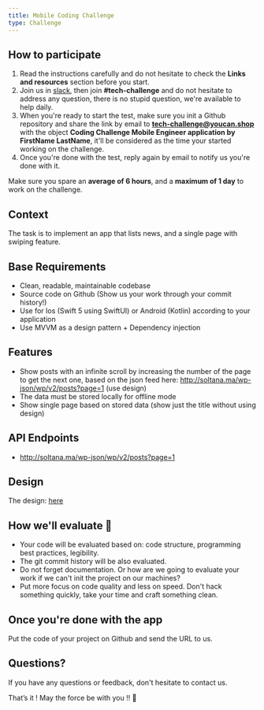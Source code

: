 ```yaml
---
title: Mobile Coding Challenge
type: Challenge
---
```


## How to participate

1. Read the instructions carefully and do not hesitate to check the **Links and resources** section before you start.
2. Join us in [slack](https://join.slack.com/t/next-media-team/shared_invite/enQtMzM0MjIzNjkyNDUxLTI5ZjhhNTkxZTZiYzdkODIyMDkyZWIyNjFlZTE5MmQzMjNkNzZkOTdmMjcyY2Q1NTZlN2E2NTBkYjk1MGU3Mjk), then join **#tech-challenge** and do not hesitate to address any question, there is no stupid question, we're available to help daily.
3. When you're ready to start the test, make sure you init a Github repository and share the link by email to **tech-challenge@youcan.shop** with the object **Coding Challenge Mobile Engineer application by FirstName LastName**, it'll be considered as the time your started working on the challenge.
4. Once you're done with the test, reply again by email to notify us you're done with it.

Make sure you spare an **average of 6 hours**, and a **maximum of 1 day** to work on the challenge.

## Context

The task is to implement an app that lists news, and a single page with swiping feature.

## Base Requirements

- Clean, readable, maintainable codebase
- Source code on Github (Show us your work through your commit history!)
- Use for Ios (Swift 5 using SwiftUI) or Android (Kotlin) according to your application
- Use MVVM as a design pattern + Dependency injection

## Features

- Show posts with an infinite scroll by increasing the number of the page to get the next one, based on the json feed here: http://soltana.ma/wp-json/wp/v2/posts?page=1 (use design)
- The data must be stored locally for offline mode
- Show single page based on stored data (show just the title without using design)

## API Endpoints

- http://soltana.ma/wp-json/wp/v2/posts?page=1

## Design

The design: [here](design.psd)

## How we'll evaluate 🚨

- Your code will be evaluated based on: code structure, programming best practices, legibility.
- The git commit history will be also evaluated.
- Do not forget documentation. Or how are we going to evaluate your work if we can't init the project on our machines?
- Put more focus on code quality and less on speed. Don't hack something quickly, take your time and craft something clean.

## Once you're done with the app

Put the code of your project on Github and send the URL to us.

## Questions?

If you have any questions or feedback, don't hesitate to contact us.

That’s it ! May the force be with you !! 🖖
